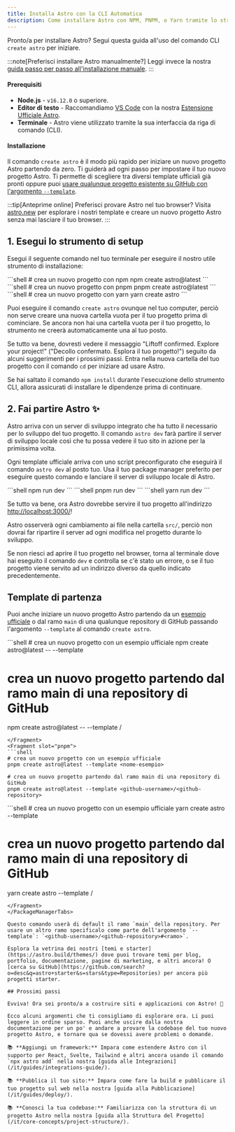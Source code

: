 ```yaml
---
title: Installa Astro con la CLI Automatica
description: Come installare Astro con NPM, PNPM, o Yarn tramite lo strumento CLI create-astro.
---
```


Pronto/a per installare Astro? Segui questa guida all'uso del comando CLI `create astro` per iniziare.

:::note[Preferisci installare Astro manualmente?]
Leggi invece la nostra [guida passo per passo all'installazione manuale](/it/install/manual/).
:::
#### Prerequisiti

- **Node.js** - `v16.12.0` o superiore.
- **Editor di testo** - Raccomandiamo [VS Code](https://code.visualstudio.com/) con la nostra [Estensione Ufficiale Astro](https://marketplace.visualstudio.com/items?itemName=astro-build.astro-vscode).
- **Terminale** - Astro viene utilizzato tramite la sua interfaccia da riga di comando (CLI).

#### Installazione

Il comando `create astro` è il modo più rapido per iniziare un nuovo progetto Astro partendo da zero. Ti guiderà ad ogni passo per impostare il tuo nuovo progetto Astro. Ti permette di scegliere tra diversi template ufficiali già pronti oppure puoi [usare qualunque progetto esistente su GitHub con l'argomento `--template`](#template-di-partenza).

:::tip[Anteprime online]
Preferisci provare Astro nel tuo browser? Visita [astro.new](https://astro.new/) per esplorare i nostri template e creare un nuovo progetto Astro senza mai lasciare il tuo browser.
:::

## 1. Esegui lo strumento di setup

Esegui il seguente comando nel tuo terminale per eseguire il nostro utile strumento di installazione:

<PackageManagerTabs>
  <Fragment slot="npm">
  ```shell
  # crea un nuovo progetto con npm
  npm create astro@latest
  ```
  </Fragment>
  <Fragment slot="pnpm">
  ```shell
  # crea un nuovo progetto con pnpm
  pnpm create astro@latest
  ```
  </Fragment>
  <Fragment slot="yarn">
  ```shell
  # crea un nuovo progetto con yarn
  yarn create astro
  ```
  </Fragment>
</PackageManagerTabs>

Puoi eseguire il comando `create astro` ovunque nel tuo computer, perciò non serve creare una nuova cartella vuota per il tuo progetto prima di cominciare. Se ancora non hai una cartella vuota per il tuo progetto, lo strumento ne creerà automaticamente una al tuo posto.

Se tutto va bene, dovresti vedere il messaggio "Liftoff confirmed. Explore your project!" ("Decollo confermato. Esplora il tuo progetto!") seguito da alcuni suggerimenti per i prossimi passi. Entra nella nuova cartella del tuo progetto con il comando `cd` per iniziare ad usare Astro.

Se hai saltato il comando `npm install` durante l'esecuzione dello strumento CLI, allora assicurati di installare le dipendenze prima di continuare.

## 2. Fai partire Astro ✨

Astro arriva con un server di sviluppo integrato che ha tutto il necessario per lo sviluppo del tuo progetto. Il comando `astro dev` farà partire il server di sviluppo locale così che tu possa vedere il tuo sito in azione per la primissima volta.

Ogni template ufficiale arriva con uno script preconfigurato che eseguirà il comando `astro dev` al posto tuo. Usa il tuo package manager preferito per eseguire questo comando e lanciare il server di sviluppo locale di Astro.

<PackageManagerTabs>
  <Fragment slot="npm">
  ```shell
  npm run dev
  ```
  </Fragment>
  <Fragment slot="pnpm">
  ```shell
  pnpm run dev
  ```
  </Fragment>
  <Fragment slot="yarn">
  ```shell
  yarn run dev
  ```
  </Fragment>
</PackageManagerTabs>


Se tutto va bene, ora Astro dovrebbe servire il tuo progetto all'indirizzo [http://localhost:3000/](http://localhost:3000/)!

Astro osserverà ogni cambiamento ai file nella cartella `src/`, perciò non dovrai far ripartire il server ad ogni modifica nel progetto durante lo sviluppo.

Se non riesci ad aprire il tuo progetto nel browser, torna al terminale dove hai eseguito il comando `dev` e controlla se c'è stato un errore, o se il tuo progetto viene servito ad un indirizzo diverso da quello indicato precedentemente.

## Template di partenza

Puoi anche iniziare un nuovo progetto Astro partendo da un [esempio ufficiale](https://github.com/withastro/astro/tree/main/examples) o dal ramo `main` di una qualunque repository di GitHub passando l'argomento `--template` al comando `create astro`.

<PackageManagerTabs>
  <Fragment slot="npm">
  ```shell
  # crea un nuovo progetto con un esempio ufficiale
  npm create astro@latest -- --template <nome-esempio>

  # crea un nuovo progetto partendo dal ramo main di una repository di GitHub
  npm create astro@latest -- --template <github-username>/<github-repository>
  ```
  </Fragment>
  <Fragment slot="pnpm">
  ```shell
  # crea un nuovo progetto con un esempio ufficiale
  pnpm create astro@latest --template <nome-esempio>
  
  # crea un nuovo progetto partendo dal ramo main di una repository di GitHub
  pnpm create astro@latest --template <github-username>/<github-repository>
  ```
  </Fragment>
  <Fragment slot="yarn">
  ```shell
  # crea un nuovo progetto con un esempio ufficiale
  yarn create astro --template <nome-esempio>
  
  # crea un nuovo progetto partendo dal ramo main di una repository di GitHub
  yarn create astro --template <github-username>/<github-repository>
  ```
  </Fragment>
</PackageManagerTabs>

Questo comando userà di default il ramo `main` della repository. Per usare un altro ramo specificalo come parte dell'argomento `--template`: `<github-username>/<github-repository>#<ramo>`.

Esplora la vetrina dei nostri [temi e starter](https://astro.build/themes/) dove puoi trovare temi per blog, portfolio, documentazione, pagine di marketing, e altri ancora! O [cerca su GitHub](https://github.com/search?o=desc&q=astro+starter&s=stars&type=Repositories) per ancora più progetti starter.

## Prossimi passi

Evviva! Ora sei pronto/a a costruire siti e applicazioni con Astro! 🥳

Ecco alcuni argomenti che ti consigliamo di esplorare ora. Li puoi leggere in ordine sparso. Puoi anche uscire dalla nostra documentazione per un po' e andare a provare la codebase del tuo nuovo progetto Astro, e tornare qua se dovessi avere problemi o domande.

📚 **Aggiungi un framework:** Impara come estendere Astro con il supporto per React, Svelte, Tailwind e altri ancora usando il comando `npx astro add` nella nostra [guida alle Integrazioni](/it/guides/integrations-guide/).

📚 **Pubblica il tuo sito:** Impara come fare la build e pubblicare il tuo progetto sul web nella nostra [guida alla Pubblicazione](/it/guides/deploy/).

📚 **Conosci la tua codebase:** Familiarizza con la struttura di un progetto Astro nella nostra [guida alla Struttura del Progetto](/it/core-concepts/project-structure/).

